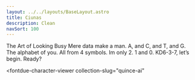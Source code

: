 ```yaml
---
layout: ../../layouts/BaseLayout.astro
title: Ciunas
description: Clean
navSort: 100
---
```


<TypeTester familyName="Quince AI" styleName="Regular" fontSize="172px" >
The Art of Looking Busy
</TypeTester>

<TypeTester familyName="Quince AI" styleName="Regular" fontSize="72px" >
Mere data make a man. A, and C, and T, and G. The alphabet of you. All from 4 symbols. Im only 2. 1 and 0. KD6-3-7, let’s begin. Ready?
</TypeTester>

<fontdue-character-viewer
    collection-slug="quince-ai"
></fontdue-character-viewer>
